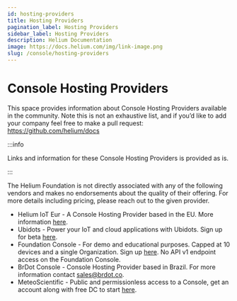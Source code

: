 ```yaml
---
id: hosting-providers
title: Hosting Providers
pagination_label: Hosting Providers
sidebar_label: Hosting Providers
description: Helium Documentation
image: https://docs.helium.com/img/link-image.png
slug: /console/hosting-providers
---
```


# Console Hosting Providers


This space provides information about Console Hosting Providers available in the community. Note
this is not an exhaustive list, and if you’d like to add your company feel free to make a pull
request: https://github.com/helium/docs

:::info

Links and information for these Console Hosting Providers is provided as is.

:::

The Helium Foundation is not directly associated with any of the following vendors and makes no
endorsements about the quality of their offering. For more details including pricing, please reach
out to the given provider.

- Helium IoT Eur - A Console Hosting Provider based in the EU. More information
  [here](https://www.helium-iot.eu/use-helium-with-helium-iot-europe/).
- Ubidots - Power your IoT and cloud applications with Ubidots. Sign up for beta
  [here](https://bit.ly/3JygTvn).
- Foundation Console - For demo and educational purposes. Capped at 10 devices and a single
  Organization. Sign up [here](https://console.helium.com/). No API v1 endpoint access on the
  Foundation Console.
- BrDot Console - Console Hosting Provider based in Brazil. For more information contact
  sales@brdot.co.
- MeteoScientific - Public and permissionless access to a Console, get an account along with free DC
  to start [here](https://console.meteoscientific.com/front/).
